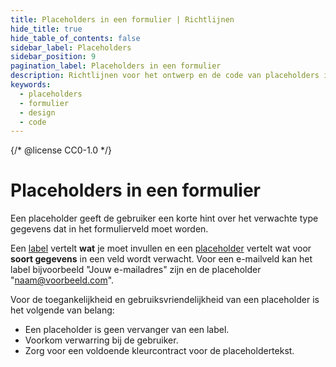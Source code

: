 ```yaml
---
title: Placeholders in een formulier | Richtlijnen
hide_title: true
hide_table_of_contents: false
sidebar_label: Placeholders
sidebar_position: 9
pagination_label: Placeholders in een formulier
description: Richtlijnen voor het ontwerp en de code van placeholders in een formulier.
keywords:
  - placeholders
  - formulier
  - design
  - code
---
```


{/* @license CC0-1.0 */}


# Placeholders in een formulier

Een placeholder geeft de gebruiker een korte hint over het verwachte type gegevens dat in het formulierveld moet worden.

Een [label](/richtlijnen/formulieren/labels/) vertelt **wat** je moet invullen en een [placeholder](https://developer.mozilla.org/en-US/docs/Web/HTML/Attributes/placeholder) vertelt wat voor **soort gegevens** in een veld wordt verwacht. Voor een e-mailveld kan het label bijvoorbeeld "Jouw e-mailadres" zijn en de placeholder "naam@voorbeeld.com".

Voor de toegankelijkheid en gebruiksvriendelijkheid van een placeholder is het volgende van belang:

- Een placeholder is geen vervanger van een label.
- Voorkom verwarring bij de gebruiker.
- Zorg voor een voldoende kleurcontract voor de placeholdertekst.

<PlaceholderLabel />
<PlaceholderLabelCode />

<PlaceholderSearch />
<PlaceholderSearchCode />

<PlaceholderClarity />
<PlaceholderClarityCode />

<PlaceholderColourContrast />
<PlaceholderColourContrastCode />
